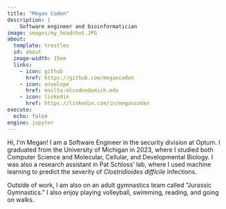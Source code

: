 ```yaml
---
title: "Megan Coden"
description: |
    Software engineer and bioinformatician
image: images/my_headshot.JPG
about:
  template: trestles
  id: about
  image-width: 15em
  links:
    - icon: github
      href: https://github.com/megancoden
    - icon: envelope
      href: mailto:mlcoden@umich.edu
    - icon: linkedin
      href: https://linkedin.com/in/megancoden
execute:
  echo: false
engine: jupyter
---
```


:::{#about}

Hi, I’m Megan! I am a Software Engineer in the security division at Optum. I graduated from the University of Michigan in 2023, where I studied both Computer Science and Molecular, Cellular, and Developmental Biology. I was also a research assistant in Pat Schloss’ lab, where I used machine learning to predict the severity of _Clostridioides difficile_ infections.

Outside of work, I am also on an adult gymnastics team called "Jurassic Gymnastics." I also enjoy playing volleyball, swimming, reading, and going on walks.


:::